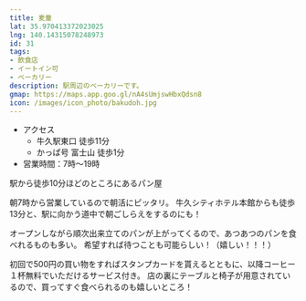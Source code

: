 ```yaml
---
title: 麦童
lat: 35.970413372023025
lng: 140.14315078248973
id: 31
tags:
- 飲食店
- イートイン可
- ベーカリー
description: 駅周辺のベーカリーです。
gmap: https://maps.app.goo.gl/nA4sUmjswHbxQdsn8
icon: /images/icon_photo/bakudoh.jpg
---
```


- アクセス
  - 牛久駅東口 徒歩11分
  - かっぱ号 富士山 徒歩1分
- 営業時間：7時～19時

<LinkedImage
  basename="hamyu044/bakudoh"
/>

駅から徒歩10分ほどのところにあるパン屋

朝7時から営業しているので朝活にピッタリ。
牛久シティホテル本館からも徒歩13分と、駅に向かう道中で朝ごしらえをするのにも！

オープンしながら順次出来立てのパンが上がってくるので、あつあつのパンを食べれるものも多い。
希望すれば待つことも可能らしい！（嬉しい！！！）

初回で500円の買い物をすればスタンプカードを貰えるとともに、以降コーヒー１杯無料でいただけるサービス付き。
店の裏にテーブルと椅子が用意されているので、買ってすぐ食べられるのも嬉しいところ！

<LinkedImage
  basename="hamyu044/bakudoh-eatin"
/>
